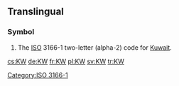 {{also|kW|.kw}}
==Translingual==

===Symbol===
{{head|mul|symbol}}

# The [[ISO]] 3166-1 two-letter (alpha-2) code for [[Kuwait]].

[[Category:ISO 3166-1]]

[[cs:KW]]
[[de:KW]]
[[fr:KW]]
[[pl:KW]]
[[sv:KW]]
[[tr:KW]]